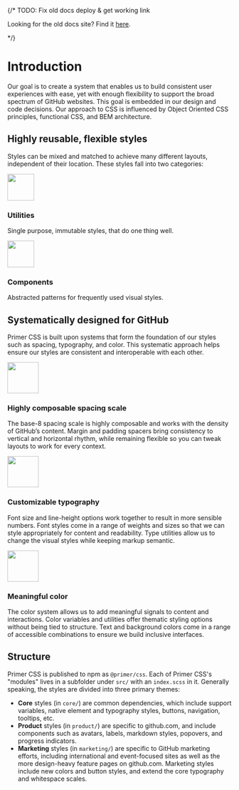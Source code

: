 <img src="hero-illustration.svg" alt="" class="mb-3" />

{/*
TODO: Fix old docs deploy & get working link
<div className="color-fg-accent border rounded-2 color-bg-accent p-3 color-border-accent-emphasis mb-5">
  <p className="m-0 h4">Looking for the old docs site? Find it <a className="color-fg-accent" href="https://gh.io/AAlnj9s">here</a>.</p>
</div>
*/}

# Introduction

Our goal is to create a system that enables us to build consistent user experiences with ease, yet with enough flexibility to support the broad spectrum of GitHub websites. This goal is embedded in our design and code decisions. Our approach to CSS is influenced by Object Oriented CSS principles, functional CSS, and BEM architecture.

## Highly reusable, flexible styles

Styles can be mixed and matched to achieve many different layouts, independent of their location. These styles fall into two categories:

<div style={{display: 'grid', gridTemplateColumns: 'repeat(2, 1fr)', gridGap: '2rem', marginBlock: '2rem'}}>
  <div>
    <img src="utilities-image.svg" height="60" alt="" />
    <h3 class="mt-1">Utilities</h3>
    <p class="m-0">Single purpose, immutable styles, that do one thing well.</p>
  </div>
  <div>
    <img src="components-image.svg" height="60" alt="" />
    <h3 class="mt-1">Components</h3>
    <p class="m-0">Abstracted patterns for frequently used visual styles.</p>
  </div>
</div>

## Systematically designed for GitHub

Primer CSS is built upon systems that form the foundation of our styles such as spacing, typography, and color. This systematic approach helps ensure our styles are consistent and interoperable with each other.

<div class="my-5">
  <div style={{display: 'grid', gridTemplateColumns: '70px auto', gridGap: '2rem', alignItems: 'center'}}>
    <img src="spacing-image.svg" width="70" alt="" />
    <div>
      <h3 class="m-0">Highly composable spacing scale</h3>
      <p>
        The base-8 spacing scale is highly composable and works with the density of GitHub’s content. Margin and padding
        spacers bring consistency to vertical and horizontal rhythm, while remaining flexible so you can tweak layouts
        to work for every context.
      </p>
    </div>
  </div>
  <div style={{display: 'grid', gridTemplateColumns: '70px auto', gridGap: '2rem', alignItems: 'center'}}>
    <img src="typography-image.png" width="70" alt="" />
    <div>
      <h3 class="m-0">Customizable typography</h3>
      <p>
        Font size and line-height options work together to result in more sensible numbers. Font styles come in a range
        of weights and sizes so that we can style appropriately for content and readability. Type utilities allow us to
        change the visual styles while keeping markup semantic.
      </p>
    </div>
  </div>
  <div style={{display: 'grid', gridTemplateColumns: '70px auto', gridGap: '2rem', alignItems: 'center'}}>
    <img src="color-image.svg" width="70" alt="" />
    <div>
      <h3 class="m-0">Meaningful color</h3>
      <p>
        The color system allows us to add meaningful signals to content and interactions. Color variables and utilities
        offer thematic styling options without being tied to structure. Text and background colors come in a range of
        accessible combinations to ensure we build inclusive interfaces.
      </p>
    </div>
  </div>
</div>

## Structure

Primer CSS is published to npm as `@primer/css`. Each of Primer CSS's "modules" lives in a subfolder under `src/` with an `index.scss` in it. Generally speaking, the styles are divided into three primary themes:

- **Core** styles (in `core/`) are common dependencies, which include support variables, native element and typography styles, buttons, navigation, tooltips, etc.
- **Product** styles (in `product/`) are specific to github.com, and include components such as avatars, labels, markdown styles, popovers, and progress indicators.
- **Marketing** styles (in `marketing/`) are specific to GitHub marketing efforts, including international and event-focused sites as well as the more design-heavy feature pages on github.com. Marketing styles include new colors and button styles, and extend the core typography and whitespace scales.
